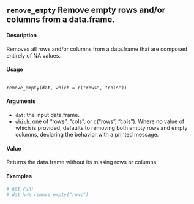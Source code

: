 
## ``remove_empty`` Remove empty rows and/or columns from a data.frame.

#### Description
Removes all rows and/or columns from a data.frame that are composed entirely of NA values.

#### Usage 

<pre><code>
remove_empty(dat, which = c("rows", "cols"))
</code></pre> 

#### Arguments
* ``dat``: the input data.frame. 
* ``which``: one of "rows", "cols", or c("rows", "cols"). Where no value of which is
provided, defaults to removing both empty rows and empty columns, declaring the behavior with a printed message.

#### Value

Returns the data.frame without its missing rows or columns.

#### Examples

```r
# not run:
# dat %>% remove_empty("rows")
```
